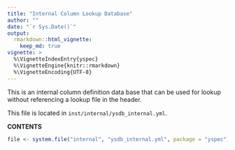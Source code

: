 ```yaml
---
title: "Internal Column Lookup Database"
author: ""
date: "`r Sys.Date()`"
output: 
  rmarkdown::html_vignette: 
    keep_md: true
vignette: >
  %\VignetteIndexEntry{yspec}
  %\VignetteEngine{knitr::rmarkdown}
  %\VignetteEncoding{UTF-8}
---
```



This is an internal column definition data base that can be used for lookup
without referencing a lookup file in the header.

This file is located in `inst/internal/ysdb_internal.yml`.

__CONTENTS__


```r
file <- system.file("internal", "ysdb_internal.yml", package = "yspec")
```


```yaml

```


